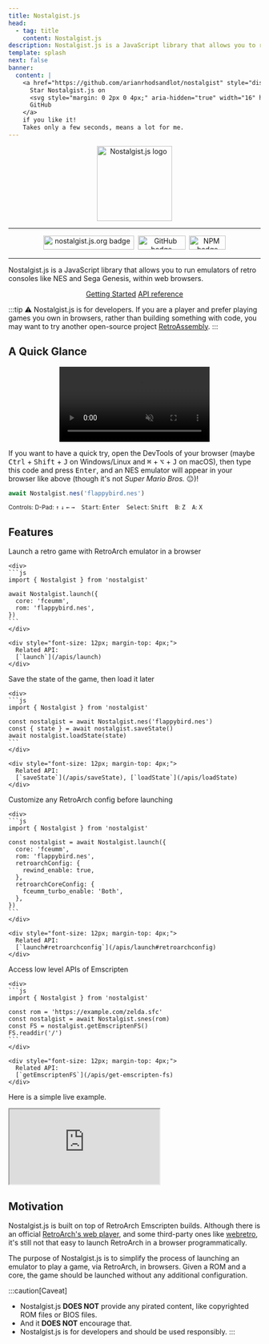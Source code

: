 ```yaml
---
title: Nostalgist.js
head:
  - tag: title
    content: Nostalgist.js
description: Nostalgist.js is a JavaScript library that allows you to run emulators of retro consoles within web browsers.
template: splash
next: false
banner:
  content: |
    <a href="https://github.com/arianrhodsandlot/nostalgist" style="display: inline-flex; align-items: center;" target="_blank">
      Star Nostalgist.js on
      <svg style="margin: 0 2px 0 4px;" aria-hidden="true" width="16" height="16" viewBox="0 0 24 24" fill="currentColor"><path d="M12 .3a12 12 0 0 0-3.8 23.38c.6.12.83-.26.83-.57L9 21.07c-3.34.72-4.04-1.61-4.04-1.61-.55-1.39-1.34-1.76-1.34-1.76-1.08-.74.09-.73.09-.73 1.2.09 1.83 1.24 1.83 1.24 1.08 1.83 2.81 1.3 3.5 1 .1-.78.42-1.31.76-1.61-2.67-.3-5.47-1.33-5.47-5.93 0-1.31.47-2.38 1.24-3.22-.14-.3-.54-1.52.1-3.18 0 0 1-.32 3.3 1.23a11.5 11.5 0 0 1 6 0c2.28-1.55 3.29-1.23 3.29-1.23.64 1.66.24 2.88.12 3.18a4.65 4.65 0 0 1 1.23 3.22c0 4.61-2.8 5.63-5.48 5.92.42.36.81 1.1.81 2.22l-.01 3.29c0 .31.2.69.82.57A12 12 0 0 0 12 .3Z"></path></svg>
      GitHub
    </a>
    if you like it!
    Takes only a few seconds, means a lot for me.
---
```


<p align="center">
  <Image alt="Nostalgist.js logo" src={logo} width="150" height="150" />
</p>

---

<p align="center">
  <a href="https://nostalgist.js.org/" title="nostalgist.js.org" target="_blank" style="display: inline-block; margin: 0 2px;">
    <img width="181" height="28" src="https://img.shields.io/badge/nostalgist.js.org-F7DF1E?style=for-the-badge&logo=JavaScript&logoColor=black" alt="nostalgist.js.org badge" />
  </a>
  <a href="https://github.com/arianrhodsandlot/nostalgist" title="Nostalgist.js on GitHub" target="_blank" style="display: inline-block; margin: 0 2px;">
    <img width="95" height="28" src="https://img.shields.io/badge/GitHub-181717.svg?style=for-the-badge&logo=GitHub&logoColor=white" alt="GitHub badge" />
  </a>
  <a href="https://www.npmjs.com/package/nostalgist" title="Nostalgist.js on NPM" target="_blank" style="display: inline-block; margin: 0 2px;">
    <img width="73" height="28" src="https://img.shields.io/badge/npm-CB3837.svg?style=for-the-badge&logo=npm&logoColor=white" alt="NPM badge" />
  </a>
</p>

---

Nostalgist.js is a JavaScript library that allows you to run emulators of retro consoles like NES and Sega Genesis, within web browsers.

<p align="center">
  <a class="home-button primary" title="Getting Started" href="/guides/getting-started">Getting Started</a>
  <a class="home-button" title="API reference" href="/apis">API reference</a>
</p>

:::tip
⚠️ Nostalgist.js is for developers. If you are a player and prefer playing games you own in browsers, rather than building something with code, you may want to try another open-source project [RetroAssembly](https://github.com/arianrhodsandlot/retro-assembly).
:::

## A Quick Glance

<p align="center">
  <video autoplay loop muted playsinline>
    <source src={consoleDemo} type="video/mp4" />
  </video>
</p>

If you want to have a quick try, open the DevTools of your browser (maybe <kbd>Ctrl</kbd> + <kbd>Shift</kbd> + <kbd>J</kbd> on Windows/Linux and <kbd>⌘</kbd> + <kbd>⌥</kbd> + <kbd>J</kbd> on macOS), then type this code and press <kbd>Enter</kbd>, and an NES emulator will appear in your browser like above (though it's not *Super Mario Bros.* 😐)!

```js
await Nostalgist.nes('flappybird.nes')
```

<small>
  Controls:
  <span style="margin-right: 10px">D-Pad: <kbd>↑</kbd> <kbd>↓</kbd> <kbd>←</kbd> <kbd>→</kbd></span>
  <span style="margin-right: 10px"><kbd>Start</kbd>: <kbd>Enter</kbd></span>
  <span style="margin-right: 10px"><kbd>Select</kbd>: <kbd>Shift</kbd></span>
  <span style="margin-right: 10px"><kbd>B</kbd>: <kbd>Z</kbd></span>
  <span style="margin-right: 10px"><kbd>A</kbd>: <kbd>X</kbd></span>
</small>

## Features
<div>
  <Card title="Launch" icon="rocket">
    Launch a retro game with RetroArch emulator in a browser

    <div>
    ```js
    import { Nostalgist } from 'nostalgist'

    await Nostalgist.launch({
      core: 'fceumm',
      rom: 'flappybird.nes',
    })
    ```
    </div>

    <div style="font-size: 12px; margin-top: 4px;">
      Related API:
      [`launch`](/apis/launch)
    </div>
  </Card>
  <Card title="Save & Load" icon="random">
    Save the state of the game, then load it later

    <div>
    ```js
    import { Nostalgist } from 'nostalgist'

    const nostalgist = await Nostalgist.nes('flappybird.nes')
    const { state } = await nostalgist.saveState()
    await nostalgist.loadState(state)
    ```
    </div>

    <div style="font-size: 12px; margin-top: 4px;">
      Related API:
      [`saveState`](/apis/saveState), [`loadState`](/apis/loadState)
    </div>
  </Card>
  <Card title="Customize" icon="setting">
    Customize any RetroArch config before launching

    <div>
    ```js
    import { Nostalgist } from 'nostalgist'

    const nostalgist = await Nostalgist.launch({
      core: 'fceumm',
      rom: 'flappybird.nes',
      retroarchConfig: {
        rewind_enable: true,
      },
      retroarchCoreConfig: {
        fceumm_turbo_enable: 'Both',
      },
    })
    ```
    </div>

    <div style="font-size: 12px; margin-top: 4px;">
      Related API:
      [`launch#retroarchconfig`](/apis/launch#retroarchconfig)
    </div>
  </Card>
  <Card title="Hack" icon="puzzle">
    Access low level APIs of Emscripten

    <div>
    ```js
    import { Nostalgist } from 'nostalgist'

    const rom = 'https://example.com/zelda.sfc'
    const nostalgist = await Nostalgist.snes(rom)
    const FS = nostalgist.getEmscriptenFS()
    FS.readdir('/')
    ```
    </div>

    <div style="font-size: 12px; margin-top: 4px;">
      Related API:
      [`getEmscriptenFS`](/apis/get-emscripten-fs)
    </div>
  </Card>
</div>

Here is a simple live example.
<iframe class="playground-iframe" src="https://stackblitz.com/edit/js-tmcmfa?embed=1&file=index.js&hideExplorer=1&hideNavigation=1" style="aspect-ratio: 3/1;"></iframe>

## Motivation
Nostalgist.js is built on top of RetroArch Emscripten builds. Although there is an official [RetroArch's web player](https://web.libretro.com/), and some third-party ones like [webretro](https://binbashbanana.github.io/webretro/), it's still not that easy to launch RetroArch in a browser programmatically.

The purpose of Nostalgist.js is to simplify the process of launching an emulator to play a game, via RetroArch, in browsers. Given a ROM and a core, the game should be launched without any additional configuration.

<LinkCard
  title="Getting Started"
  href="/guides/getting-started"
/>

:::caution[Caveat]
+ Nostalgist.js **DOES NOT** provide any pirated content, like copyrighted ROM files or BIOS files.
+ And it **DOES NOT** encourage that.
+ Nostalgist.js is for developers and should be used responsibly.
:::
